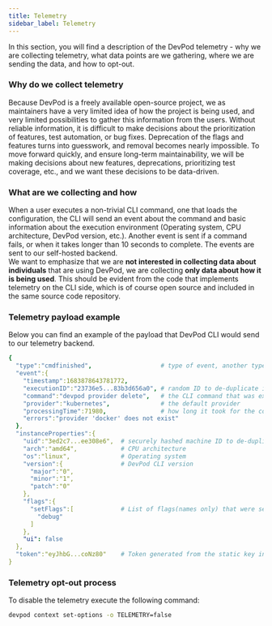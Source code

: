 ```yaml
---
title: Telemetry
sidebar_label: Telemetry
---
```


In this section, you will find a description of the DevPod telemetry - why we are collecting telemetry, what data points are we gathering, where we are sending the data, and how to opt-out.


### Why do we collect telemetry

Because DevPod is a freely available open-source project, we as maintainers have a very limited idea of how the project is being used, and very limited possibilities to gather this information from the users. Without reliable information, it is difficult to make decisions about the prioritization of features, test automation, or bug fixes. Deprecation of the flags and features turns into guesswork, and removal becomes nearly impossible.
To move forward quickly, and ensure long-term maintainability, we will be making decisions about new features, deprecations, prioritizing test coverage, etc., and we want these decisions to be data-driven.


### What are we collecting and how

When a user executes a non-trivial CLI command, one that loads the configuration, the CLI will send an event about the command and basic information about the execution environment (Operating system, CPU architecture, DevPod version, etc.). Another event is sent if a command fails, or when it takes longer than 10 seconds to complete. The events are sent to our self-hosted backend.  
We want to emphasize that we are **not interested in collecting data about individuals** that are using DevPod, we are collecting **only data about how it is being used**. This should be evident from the code that implements telemetry on the CLI side, which is of course open source and included in the same source code repository.

### Telemetry payload example

Below you can find an example of the payload that DevPod CLI would send to our telemetry backend.

```yaml
{
  "type":"cmdfinished",                   # type of event, another type is "cmdstarted"
  "event":{
    "timestamp":1683878643781772,
    "executionID":"23736e5...83b3d656a0", # random ID to de-duplicate information received via different event types
    "command":"devpod provider delete",   # the CLI command that was executed
    "provider":"kubernetes",              # the default provider
    "processingTime":71980,               # how long it took for the command to execute
    "errors":"provider 'docker' does not exist"
  },
  "instanceProperties":{
    "uid":"3ed2c7...ee308e6",  # securely hashed machine ID to de-duplicate information received from the same user
    "arch":"amd64",            # CPU architecture
    "os":"linux",              # Operating system
    "version":{                # DevPod CLI version
      "major":"0",
      "minor":"1",
      "patch":"0"
    },
    "flags":{
      "setFlags":[             # List of flags(names only) that were set
        "debug"
      ]
    },
    "ui": false
  },
  "token":"eyJhbG...coNz80"    # Token generated from the static key included in the CLI binary. It is used to validate payload integrity. 
}
```

### Telemetry opt-out process

To disable the telemetry execute the following command:

```bash
devpod context set-options -o TELEMETRY=false
```